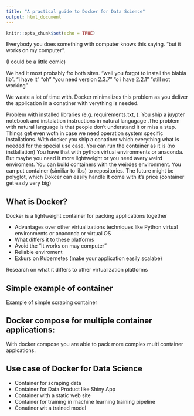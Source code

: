 ```yaml
---
title: "A practical guide to Docker for Data Science"
output: html_document
---
```


```r
knitr::opts_chunk$set(echo = TRUE)
```
Everybody you does something with computer knows this saying. "but it works on my computer".

(I could be a little comic)

We had it most probably fro both sites. "well you forgot to install the blabla lib". 
"i have it" 
"oh"
"you need version 2.3.7"
"o i have 2.2.1"
"still not working"

We waste a lot of time with. Docker minimalizes this problem as you deliver the application in a conatiner with verything is needed.

Problem with installed libraries (e.g. requirements.txt, ). You ship a juypter notebook and instalation instructions in natural langugage
.The problem with natural language is that people don't understand it or miss a step. Things get even woth in case we need operation system specific installations.
With docker you ship a conatiner which everything what is needed for the special use case. You can run the container as it is (no instlallation)
You have that with python virtual environments or anaconda. But maybe you need it more lightweight or you need avery weird enviroment.
You can build containers with the weirdes environment. You can put container (similiar to libs) to repositories. The future might be polyglot, which Dokcer can easily handle
It come with it's price (container get easly very big)


## What is Docker?

Docker is a lightweight container for packing applications together

- Advantages over other virtualizations techniques like Python virtual environments or anaconda or virtual OS
- What differs it to these platforms
- Avoid the "It works on may computer"
- Reliable enviroment
- Exkurs on Kubernetes (make your application easily scalabe)


Research on what it differs to other virtualization platforms

## Simple example of container

Example of simple scraping container


## Docker compose for multiple container applications:

With docker compose you are able to pack more complex multi container applcations.


## Use case of Docker for Data Science

- Container for scraping data
- Container for Data Product like Shiny App
- Container with a static web site
- Container for training in machine learning training pipeline
- Conatiner wit a trained model



